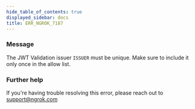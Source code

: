 ```yaml
---
hide_table_of_contents: true
displayed_sidebar: docs
title: ERR_NGROK_7187
---
```


### Message

The JWT Validation issuer `ISSUER` must be unique. Make sure to include it only once in the allow list.

### Further help

If you're having trouble resolving this error, please reach out to [support@ngrok.com](mailto:support@ngrok.com?subject=Help%20with%20ERR_NGROK_7187)

